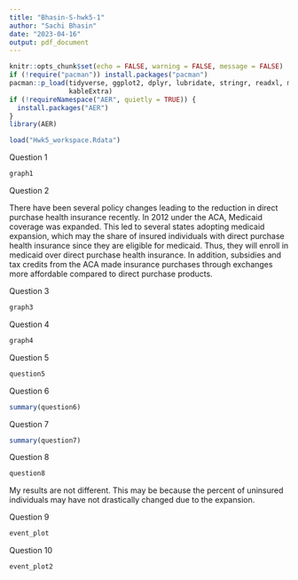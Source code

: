 ```yaml
---
title: "Bhasin-S-hwk5-1"
author: "Sachi Bhasin"
date: "2023-04-16"
output: pdf_document
---
```


```r
knitr::opts_chunk$set(echo = FALSE, warning = FALSE, message = FALSE)
if (!require("pacman")) install.packages("pacman")
pacman::p_load(tidyverse, ggplot2, dplyr, lubridate, stringr, readxl, modelsummary, data.table, gdata, scales,
               kableExtra)
if (!requireNamespace("AER", quietly = TRUE)) {
  install.packages("AER")
}
library(AER)

load("Hwk5_workspace.Rdata")
```

\newpage

\vspace{.2in}
\noindent Question 1

```r
graph1 
```

\newpage

\vspace{.2in}
\noindent Question 2 

There have been several policy changes leading to the reduction in direct purchase health insurance recently. In 2012 under the ACA, Medicaid coverage was expanded. This led to several states adopting medicaid expansion, which may the share of insured individuals with direct purchase health insurance since they are eligible for medicaid. Thus, they will enroll in medicaid over direct purchase health insurance. In addition, subsidies and tax credits from the ACA made insurance purchases through exchanges more affordable compared to direct purchase products.

\newpage

\vspace{.2in}
\noindent Question 3 

```r
graph3
```

\newpage

\vspace{.2in}
\noindent Question 4 

```r
graph4 
```

\newpage

\vspace{.2in}
\noindent Question 5 

```r
question5 
```

\newpage

\vspace{.2in}
\noindent Question 6 


```r
summary(question6)
```

\newpage

\vspace{.2in}
\noindent Question 7 

```r
summary(question7)
```

\newpage

\vspace{.2in}
\noindent Question 8 

```r

question8
```

My results are not different. This may be because the percent of uninsured individuals may have not drastically changed due to the expansion. 

\newpage

\vspace{.2in}
\noindent Question 9 

```r
event_plot
```

\newpage

\vspace{.2in}
\noindent Question 10 

```r
event_plot2
```

